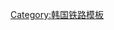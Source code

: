{{鐵道路線|
| 模板名稱 = 闻庆线
| 名稱 = [[闻庆线]]
| 代表色 = #0066b3
| 背景顏色 = #ffffff
| Logo = [[File:Korail logo.svg|70px]]
| 車站列表 = [[店村站|店村]] - [[舟坪站|舟坪]] - <del>[[佛井站|佛井]]</del> - [[镇南站 (庆尚北道)|镇南]] - <del>[[新峴站 (慶尚北道)|新峴]]</del> - <del>[[麻城站 (庆尚北道)|麻城]]</del> - [[闻庆站|闻庆]]}}<noinclude>
[[Category:韩国铁路模板]]

</noinclude>